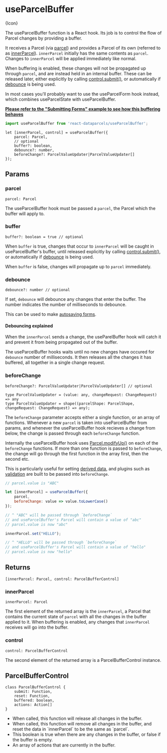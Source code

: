 
# useParcelBuffer

<ApiPageIcon>{Icon}</ApiPageIcon>

The useParcelBuffer function is a React hook. Its job is to control the flow of Parcel changes by providing a buffer.

It receives a Parcel (via [parcel](#parcel)) and provides a Parcel of its own (referred to as [innerParcel](#innerParcel)). `innerParcel` initially has the same contents as `parcel`. Changes to `innerParcel` will be applied immediately like normal.

When buffering is enabled, these changes will not be propagated up through `parcel`, and are instead held in an internal buffer. These can be released later, either explicitly by calling [control.submit()](#submit), or automatically if [debounce](#debounce) is being used.

<Message>In most cases you'll probably want to use the <Link to="/api/useParcelForm">useParcelForm</Link> hook instead, which combines useParcelState with useParcelBuffer.</Message>

**[Please refer to the "Submitting Forms" example to see how this buffering behaves](/ui-behaviour#Submitting-forms)**


```js
import useParcelBuffer from 'react-dataparcels/useParcelBuffer';
```

```flow
let [innerParcel, control] = useParcelBuffer({
    parcel: Parcel,
    // optional
    buffer?: boolean,
    debounce?: number,
    beforeChange?: ParcelValueUpdater|ParcelValueUpdater[]
});
```


<Break />

## <DocsSectionHeading>Params</DocsSectionHeading>

### parcel

```flow
parcel: Parcel
```

The useParcelBuffer hook must be passed a `parcel`, the Parcel which the buffer will apply to.

### buffer

```flow
buffer?: boolean = true // optional
```

When `buffer` is true, changes that occur to `innerParcel` will be caught in useParcelBuffer's buffer, until released explicitly by calling [control.submit()](#submit), or automatically if [debounce](#debounce) is being used.

When `buffer` is false, changes will propagate up to `parcel` immediately.

### debounce

```flow
debounce?: number // optional
```

If set, `debounce` will debounce any changes that enter the buffer. The number indicates the number of milliseconds to debounce.

This can be used to make [autosaving forms](/ui-behaviour#Autosaving-forms).

#### Debouncing explained

When the `innerParcel` sends a change, the useParelBuffer hook will catch it and prevent it from being propagated out of the buffer.

The useParcelBuffer hooks waits until no new changes have occured for `debounce` number of milliseconds. It then releases all the changes it has buffered, all together in a single change request.

### beforeChange

```flow
beforeChange?: ParcelValueUpdater|ParcelValueUpdater[] // optional

type ParcelValueUpdater = (value: any, changeRequest: ChangeRequest) => any
type ParcelValueUpdater = shape((parcelShape: ParcelShape, changeRequest: ChangeRequest) => any);
```

The `beforeChange` parameter accepts either a single function, or an array of functions. Whenever a new `parcel` is taken into useParcelBuffer from params, and whenever the useParcelBuffer hook recieves a change from below, the change is passed through each `beforeChange` function.

Internally the useParcelBuffer hook uses [Parcel.modifyUp()](/api/Parcel#modifyUp()) on each of the `beforeChange` functions. If more than one function is passed to `beforeChange`, the change will go through the first function in the array first, then the second etc.

This is particularly useful for setting [derived data](data-editing#Deriving-meta), and plugins such as [validation](/api/validation) are built to be passed into `beforeChange`.

<ValueUpdater />

```js
// parcel.value is "ABC"

let [innerParcel] = useParcelBuffer({
    parcel,
    beforeChange: value => value.toLowerCase()
});

// ^ "ABC" will be passed through `beforeChange`
// and useParcelBuffer's Parcel will contain a value of "abc"
// parcel.value is now "abc"

innerParcel.set("HELLO");

// ^ "HELLO" will be passed through `beforeChange`
// and useParcelBuffer's Parcel will contain a value of "hello"
// parcel.value is now "hello"
```

## <DocsSectionHeading>Returns</DocsSectionHeading>


```flow
[innerParcel: Parcel, control: ParcelBufferControl]
```

### innerParcel

```flow
innerParcel: Parcel
```

The first element of the returned array is the `innerParcel`, a Parcel that contains the current state of `parcel` with all the changes in the buffer applied to it. When buffering is enabled, any changes that `innerParcel` receives will go into the buffer.

### control

```flow
control: ParcelBufferControl
```

The second element of the returned array is a ParcelBufferControl instance.

## ParcelBufferControl

```flow
class ParcelBufferControl {
    submit: Function,
    reset: Function,
    buffered: boolean,
    actions: Action[]
}
```

* <Param name="submit" type="() => void" />
  When called, this function will release all changes in the buffer.

* <Param name="reset" type="() => void" />
  When called, this function will remove all changes in the buffer, and reset the data in `innerParcel` to be the same as `parcel`.

* <Param name="buffered" type="boolean" />
  This boolean is true when there are any changes in the buffer, or false if the buffer is empty.

* <Param name="actions" type="Action[]" />
  An array of actions that are currently in the buffer.

